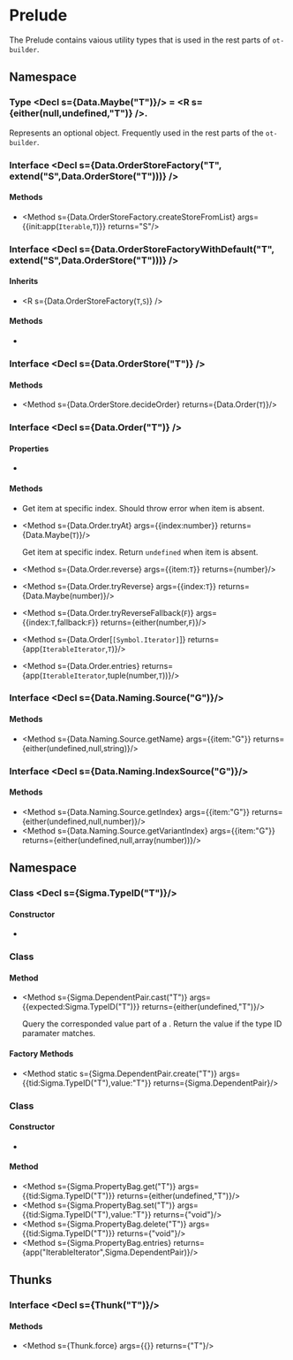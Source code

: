 
# Prelude

The Prelude contains vaious utility types that is used in the rest parts of `ot-builder`.

## Namespace <Decl s={Data}/>

### Type <Decl s={Data.Maybe("T")}/> = <R s={either(null,undefined,"T")} />.

Represents an optional object. Frequently used in the rest parts of the `ot-builder`.

### Interface <Decl s={Data.OrderStoreFactory("T", extend("S",Data.OrderStore("T")))} />

#### Methods

* <Method s={Data.OrderStoreFactory.createStoreFromList} args={{init:app(`Iterable`,`T`)}} returns="S"/>

### Interface <Decl s={Data.OrderStoreFactoryWithDefault("T", extend("S",Data.OrderStore("T")))} />

#### Inherits

* <R s={Data.OrderStoreFactory(`T`,`S`)} />

#### Methods

* <Method s={Data.OrderStoreFactoryWithDefault.createStoreFromSize} args={{count:number}} returns="S"/>

### Interface <Decl s={Data.OrderStore("T")} />

#### Methods

* <Method s={Data.OrderStore.decideOrder} returns={Data.Order(`T`)}/>

### Interface <Decl s={Data.Order("T")} />

#### Properties

* <Member readonly s={Data.Order.length} type={number} />

#### Methods

* <Method s={Data.Order.at} args={{index:number}} returns="T"/>

    Get item at specific index. Should throw error when item is absent.

* <Method s={Data.Order.tryAt} args={{index:number}} returns={Data.Maybe(`T`)}/>

    Get item at specific index. Return `undefined` when item is absent.

* <Method s={Data.Order.reverse} args={{item:`T`}} returns={number}/>
* <Method s={Data.Order.tryReverse} args={{index:`T`}} returns={Data.Maybe(number)}/>
* <Method s={Data.Order.tryReverseFallback(`F`)} args={{index:`T`,fallback:`F`}} returns={either(number,`F`)}/>
* <Method s={Data.Order[`[Symbol.Iterator]`]} returns={app(`IterableIterator`,`T`)}/>
* <Method s={Data.Order.entries} returns={app(`IterableIterator`,tuple(number,`T`))}/>

### Interface <Decl s={Data.Naming.Source("G")}/>

#### Methods

* <Method s={Data.Naming.Source.getName} args={{item:"G"}} returns={either(undefined,null,string)}/>

### Interface <Decl s={Data.Naming.IndexSource("G")}/>

#### Methods

* <Method s={Data.Naming.Source.getIndex} args={{item:"G"}} returns={either(undefined,null,number)}/>
* <Method s={Data.Naming.Source.getVariantIndex} args={{item:"G"}} returns={either(undefined,null,array(number))}/>

## Namespace <Decl s={Sigma}/>

### Class <Decl s={Sigma.TypeID("T")}/>

#### Constructor

* <Method ctor s={Sigma.TypeID.constructor} args={{id:string}}/>

### Class <Decl s={Sigma.DependentPair}/>

#### Method

* <Method s={Sigma.DependentPair.cast("T")} args={{expected:Sigma.TypeID("T")}} returns={either(undefined,"T")}/>

  Query the corresponded value part of a <R s={Sigma.DependentPair}/>. Return the value if the type ID paramater matches.

#### Factory Methods

* <Method static s={Sigma.DependentPair.create("T")} args={{tid:Sigma.TypeID("T"),value:"T"}} returns={Sigma.DependentPair}/>

### Class <Decl s={Sigma.PropertyBag}/>

#### Constructor

* <Method ctor s={Sigma.PropertyBag.constructor}/>

#### Method

* <Method s={Sigma.PropertyBag.get("T")} args={{tid:Sigma.TypeID("T")}} returns={either(undefined,"T")}/>
* <Method s={Sigma.PropertyBag.set("T")} args={{tid:Sigma.TypeID("T"),value:"T"}} returns={"void"}/>
* <Method s={Sigma.PropertyBag.delete("T")} args={{tid:Sigma.TypeID("T")}} returns={"void"}/>
* <Method s={Sigma.PropertyBag.entries} returns={app("IterableIterator",Sigma.DependentPair)}/>

## Thunks

### Interface <Decl s={Thunk("T")}/>

#### Methods

* <Method s={Thunk.force} args={{}} returns={"T"}/>